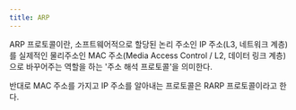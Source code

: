 ```yaml
---
title: ARP
---
```


ARP 프로토콜이란, 소프트웨어적으로 할당된 논리 주소인 IP 주소(L3, 네트워크 계층)를
실제적인 물리주소인 MAC 주소(Media Access Control / L2, 데이터 링크 계층)으로
바꾸어주는 역할을 하는 '주소 해석 프로토콜'을 의미한다.

반대로 MAC 주소를 가지고 IP 주소를 알아내는 프로토콜은 RARP 프로토콜이라고 한다.
